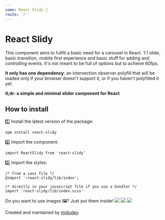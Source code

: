 ```yaml
---
name: React Slidy 🍃
route: '/'
---
```


# React Slidy

This component aims to fullfil a basic need for a carousel in React. 1:1 slide, basic transition, mobile first experience and basic stuff for adding and controlling events. It's not meant to be full of options but to achieve 60fps.

**It only has one dependency**: an intersection observer polyfill that will be loaded only if your browser doesn't support it, or if you haven't polyfilled it yet.

**tl;dr: a simple and minimal slider component for React**


<Playground>
  <ReactSlidy>
    <Number num={1} />
    <Number num={2} />
    <Number num={3} />
    <Number num={4} />
  </ReactSlidy>
</Playground>

## How to install

1️⃣ Install the latest version of the package:
```
npm install react-slidy
```

2️⃣ Import the component:
```
import ReactSlidy from 'react-slidy'
```

3️⃣ Import the styles:
```
/* from a sass file */
@import '~react-slidy/lib/index';

/* directly in your javascript file if you use a bundler */
import 'react-slidy/lib/index.scss'
```

Do you want to use images 🖼️? Just put them inside!
<Playground>
  <ReactSlidy itemsToPreload={3}>
    <img src="https://loremflickr.com/640/360" />
    <img src="https://loremflickr.com/641/361" />
    <img src="https://loremflickr.com/642/362" />
  </ReactSlidy>
</Playground>

Created and mantained by [midudev](https://midu.dev)